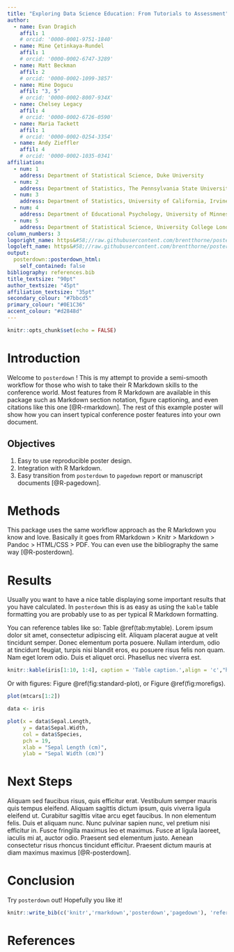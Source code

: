 ```yaml
---
title: "Exploring Data Science Education: From Tutorials to Assessment"
author:
  - name: Evan Dragich
    affil: 1
    # orcid: '0000-0001-9751-1840'
  - name: Mine Çetinkaya-Rundel
    affil: 1
    # orcid: '0000-0002-6747-3289'
  - name: Matt Beckman
    affil: 2
    # orcid: '0000-0002-1099-3857'
  - name: Mine Dogucu
    affil: "3, 5"
    # orcid: '0000-0002-8007-934X'
  - name: Chelsey Legacy
    affil: 4
    # orcid: '0000-0002-6726-0590'
  - name: Maria Tackett
    affil: 1
    # orcid: '0000-0002-0254-3354'
  - name: Andy Zieffler
    affil: 4
    # orcid: '0000-0002-1035-0341'
affiliation:
  - num: 1
    address: Department of Statistical Science, Duke University
  - num: 2
    address: Department of Statistics, The Pennsylvania State University
  - num: 3
    address: Department of Statistics, University of California, Irvine
  - num: 4
    address: Department of Educational Psychology, University of Minnesota, Twin Cities
  - num: 5
    address: Department of Statistical Science, University College London
column_numbers: 3
logoright_name: https&#58;//raw.githubusercontent.com/brentthorne/posterdown/master/images/betterhexlogo.png
logoleft_name: https&#58;//raw.githubusercontent.com/brentthorne/posterdown/master/images/betterhexlogo.png
output: 
  posterdown::posterdown_html:
    self_contained: false
bibliography: references.bib
title_textsize: "90pt"
author_textsize: "45pt"
affiliation_textsize: "35pt"
secondary_colour: "#7bbcd5"
primary_colour: "#0E1C36"
accent_colour: "#d2848d"
---
```


```r
knitr::opts_chunk$set(echo = FALSE)
```

# Introduction

Welcome to `posterdown` ! This is my attempt to provide a semi-smooth workflow for those who wish to take their R Markdown skills to the conference world. Most features from R Markdown are available in this package such as Markdown section notation, figure captioning, and even citations like this one [@R-rmarkdown]. The rest of this example poster will show how you can insert typical conference poster features into your own document.

## Objectives

1.  Easy to use reproducible poster design.
2.  Integration with R Markdown.
3.  Easy transition from `posterdown` to `pagedown` report or manuscript documents [@R-pagedown].

# Methods

This package uses the same workflow approach as the R Markdown you know and love. Basically it goes from RMarkdown \> Knitr \> Markdown \> Pandoc \> HTML/CSS \> PDF. You can even use the bibliography the same way [@R-posterdown].

# Results

Usually you want to have a nice table displaying some important results that you have calculated. In `posterdown` this is as easy as using the `kable` table formatting you are probably use to as per typical R Markdown formatting.

You can reference tables like so: Table \@ref(tab:mytable). Lorem ipsum dolor sit amet, consectetur adipiscing elit. Aliquam placerat augue at velit tincidunt semper. Donec elementum porta posuere. Nullam interdum, odio at tincidunt feugiat, turpis nisi blandit eros, eu posuere risus felis non quam. Nam eget lorem odio. Duis et aliquet orci. Phasellus nec viverra est.

```r
knitr::kable(iris[1:10, 1:4], caption = 'Table caption.',align = 'c',"html")
```

Or with figures: Figure \@ref(fig:standard-plot), or Figure \@ref(fig:morefigs).

```r
plot(mtcars[1:2])
```

```r
data <- iris

plot(x = data$Sepal.Length, 
     y = data$Sepal.Width, 
     col = data$Species,
     pch = 19, 
     xlab = "Sepal Length (cm)",
     ylab = "Sepal Width (cm)")

```

# Next Steps

Aliquam sed faucibus risus, quis efficitur erat. Vestibulum semper mauris quis tempus eleifend. Aliquam sagittis dictum ipsum, quis viverra ligula eleifend ut. Curabitur sagittis vitae arcu eget faucibus. In non elementum felis. Duis et aliquam nunc. Nunc pulvinar sapien nunc, vel pretium nisi efficitur in. Fusce fringilla maximus leo et maximus. Fusce at ligula laoreet, iaculis mi at, auctor odio. Praesent sed elementum justo. Aenean consectetur risus rhoncus tincidunt efficitur. Praesent dictum mauris at diam maximus maximus [@R-posterdown].

# Conclusion

Try `posterdown` out! Hopefully you like it!

```r
knitr::write_bib(c('knitr','rmarkdown','posterdown','pagedown'), 'references.bib')
```

# References
